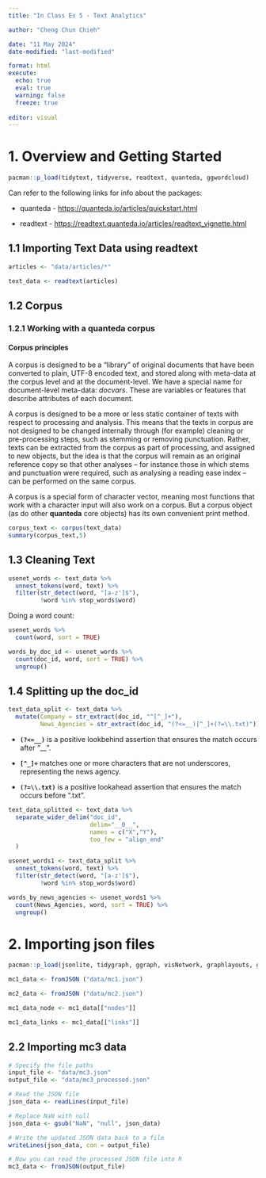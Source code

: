 ```yaml
---
title: "In Class Ex 5 - Text Analytics"

author: "Cheng Chun Chieh"

date: "11 May 2024"
date-modified: "last-modified"

format: html
execute: 
  echo: true
  eval: true
  warning: false
  freeze: true
  
editor: visual
---
```


# 1. Overview and Getting Started

```r
pacman::p_load(tidytext, tidyverse, readtext, quanteda, ggwordcloud)
```

Can refer to the following links for info about the packages:

-   quanteda - <https://quanteda.io/articles/quickstart.html>

-   readtext - <https://readtext.quanteda.io/articles/readtext_vignette.html>

## 1.1 Importing Text Data using readtext

```r
articles <- "data/articles/*"
```

```r
text_data <- readtext(articles)
```

## 1.2 Corpus 

### **1.2.1 Working with a quanteda corpus**

#### **Corpus principles**

A corpus is designed to be a “library” of original documents that have been converted to plain, UTF-8 encoded text, and stored along with meta-data at the corpus level and at the document-level. We have a special name for document-level meta-data: *docvars*. These are variables or features that describe attributes of each document.

A corpus is designed to be a more or less static container of texts with respect to processing and analysis. This means that the texts in corpus are not designed to be changed internally through (for example) cleaning or pre-processing steps, such as stemming or removing punctuation. Rather, texts can be extracted from the corpus as part of processing, and assigned to new objects, but the idea is that the corpus will remain as an original reference copy so that other analyses – for instance those in which stems and punctuation were required, such as analysing a reading ease index – can be performed on the same corpus.

A corpus is a special form of character vector, meaning most functions that work with a character input will also work on a corpus. But a corpus object (as do other **quanteda** core objects) has its own convenient print method.

```r
corpus_text <- corpus(text_data)
summary(corpus_text,5)
```

## 1.3 Cleaning Text 

```r

usenet_words <- text_data %>%
  unnest_tokens(word, text) %>%
  filter(str_detect(word, "[a-z']$"),
         !word %in% stop_words$word)
```

Doing a word count:

```r
usenet_words %>%
  count(word, sort = TRUE)
```

```r
words_by_doc_id <- usenet_words %>%
  count(doc_id, word, sort = TRUE) %>%
  ungroup()
```

## 1.4 Splitting up the doc_id 

```r
text_data_split <- text_data %>%
  mutate(Company = str_extract(doc_id, "^[^_]+"),
         News_Agencies = str_extract(doc_id, "(?<=__)[^_]+(?=\\.txt)"))
```

-   **`(?<=__)`** is a positive lookbehind assertion that ensures the match occurs after "\_\_".

-   **`[^_]+`** matches one or more characters that are not underscores, representing the news agency.

-   **`(?=\\.txt)`** is a positive lookahead assertion that ensures the match occurs before ".txt".

```r
text_data_splitted <- text_data %>%
  separate_wider_delim("doc_id",
                       delim="__0__",
                       names = c("X","Y"),
                       too_few = "align_end"
  )

```

```r
usenet_words1 <- text_data_split %>%
  unnest_tokens(word, text) %>%
  filter(str_detect(word, "[a-z']$"),
         !word %in% stop_words$word)

words_by_news_agencies <- usenet_words1 %>%
  count(News_Agencies, word, sort = TRUE) %>%
  ungroup()
```

# 2. Importing json files 

```r
pacman::p_load(jsonlite, tidygraph, ggraph, visNetwork, graphlayouts, ggforce, skimr, tidytext, tidyverse, tidyr)
```

```r
mc1_data <- fromJSON ("data/mc1.json")
```

```r
mc2_data <- fromJSON ("data/mc2.json")
```

```r
mc1_data_node <- mc1_data[["nodes"]]

mc1_data_links <- mc1_data[["links"]]
```

## 2.2 Importing mc3 data 

```r
# Specify the file paths
input_file <- "data/mc3.json"
output_file <- "data/mc3_processed.json"

# Read the JSON file
json_data <- readLines(input_file)

# Replace NaN with null
json_data <- gsub("NaN", "null", json_data)

# Write the updated JSON data back to a file
writeLines(json_data, con = output_file)

# Now you can read the processed JSON file into R
mc3_data <- fromJSON(output_file)
```
